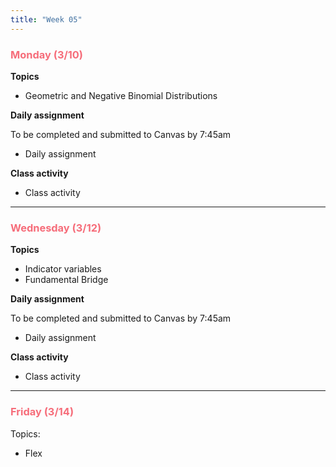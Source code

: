 ```yaml
---
title: "Week 05"
---
```


::: {style="color: #F66D7A"}
### Monday (3/10)
:::

**Topics**

-   Geometric and Negative Binomial Distributions

**Daily assignment**

To be completed and submitted to Canvas by 7:45am

-   Daily assignment

**Class activity**

-   Class activity

------------------------------------------------------------------------

::: {style="color: #F66D7A"}
### Wednesday (3/12)
:::

**Topics**

-   Indicator variables
-   Fundamental Bridge

**Daily assignment**

To be completed and submitted to Canvas by 7:45am

-   Daily assignment

**Class activity**

-   Class activity

------------------------------------------------------------------------

::: {style="color: #F66D7A"}
### Friday (3/14)
:::

Topics:

-   Flex
